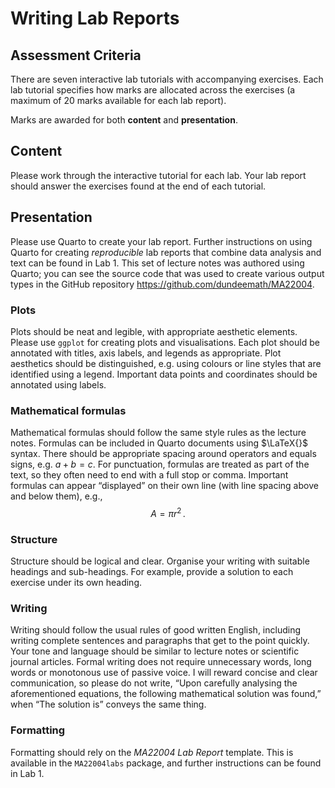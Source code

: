 # Writing Lab Reports {-}

## Assessment Criteria {-#w-assess}

There are seven interactive lab tutorials with accompanying exercises. Each lab tutorial specifies how marks are allocated across the exercises (a maximum of 20 marks available for each lab report). 

:::{.importantblock data-latex=""}
Marks are awarded for both **content** and **presentation**. 
:::

## Content {-#w-content}

Please work through the interactive tutorial for each lab. Your lab report should answer the exercises found at the end of each tutorial. 

## Presentation {-#w-present}

Please use Quarto to create your lab report. Further instructions on using Quarto for creating *reproducible* lab reports that combine data analysis and text can be found in Lab 1. This set of lecture notes was authored using Quarto; you can see the source code that was used to create various output types in the GitHub repository [https://github.com/dundeemath/MA22004](https://github.com/dundeemath/MA22004). 

### Plots {-#w-plots}
Plots should be neat and legible, with appropriate aesthetic elements. Please use `ggplot` for creating plots and visualisations. Each plot should be annotated with titles, axis labels, and legends as appropriate.  Plot aesthetics should be distinguished, e.g. using colours or line styles that are identified using a legend. Important data points and coordinates should be annotated using labels.

### Mathematical formulas {-#w-math}
Mathematical formulas should follow the same style rules as the lecture notes. Formulas can be included in Quarto documents using $\LaTeX{}$ syntax. There should be appropriate spacing around operators and equals signs, e.g. $a + b = c$. For punctuation, formulas are treated as part of the text, so they often need to end with a full stop or comma. Important formulas can appear "displayed" on their own line (with line spacing above and below them), e.g.,
$$A=πr^2\,.$$

### Structure {-#w-structure}
Structure should be logical and clear. Organise your writing with suitable headings and sub-headings. For example, provide a solution to each exercise under its own heading. 

### Writing {-#w-eng}
Writing should follow the usual rules of good written English, including writing complete sentences and paragraphs that get to the point quickly. Your tone and language should be similar to lecture notes or scientific journal articles. Formal writing does not require unnecessary words, long words or monotonous use of passive voice. I will reward concise and clear communication, so please do not write, “Upon carefully analysing the aforementioned equations, the following mathematical solution was found,” when “The solution is” conveys the same thing. 

### Formatting {-#w-format}
Formatting should rely on the *MA22004 Lab Report* template. This is available in the  `MA22004labs` package, and further instructions can be found in Lab 1. 
